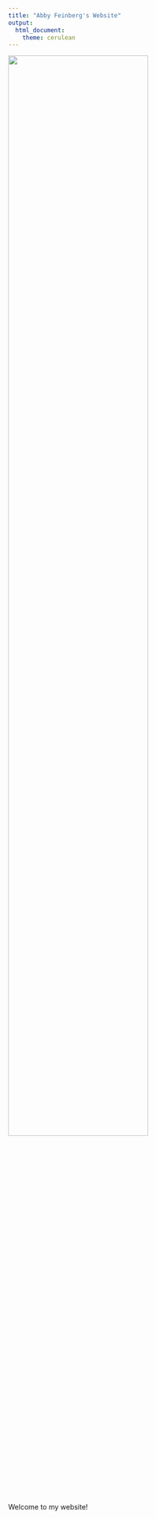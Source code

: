```yaml
---
title: "Abby Feinberg's Website"
output: 
  html_document:
    theme: cerulean
---
```


<img src="images/imadatascientistnow.webp" style="width:75%">

Welcome to my website!
